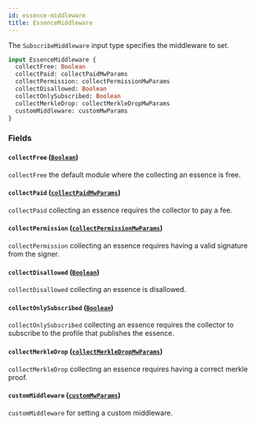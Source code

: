 ```yaml
---
id: essence-middleware
title: EssenceMiddleware
---
```



The `SubscribeMiddleware` input type specifies the middleware to set.

```graphql
input EssenceMiddleware {
  collectFree: Boolean
  collectPaid: collectPaidMwParams
  collectPermission: collectPermissionMwParams
  collectDisallowed: Boolean
  collectOnlySubscribed: Boolean
  collectMerkleDrop: collectMerkleDropMwParams
  customMiddleware: customMwParams
}
```


### Fields

#### `collectFree` ([`Boolean`](/cyberconnect/reference/scalars/boolean))

`collectFree` the default module where the collecting an essence is free.


#### `collectPaid` ([`collectPaidMwParams`](/cyberconnect/reference/inputs/collect-paid-mw-params))

`collectPaid` collecting an essence requires the collector to pay a fee.


#### `collectPermission` ([`collectPermissionMwParams`](/cyberconnect/reference/inputs/collect-permission-mw-params))

`collectPermission` collecting an essence requires having a valid signature from the signer.


#### `collectDisallowed` ([`Boolean`](/cyberconnect/reference/scalars/boolean))

`collectDisallowed` collecting an essence is disallowed.


#### `collectOnlySubscribed` ([`Boolean`](/cyberconnect/reference/scalars/boolean))

`collectOnlySubscribed` collecting an essence requires the collector to subscribe to the profile that publishes the essence.


#### `collectMerkleDrop` ([`collectMerkleDropMwParams`](/cyberconnect/reference/inputs/collect-merkle-drop-mw-params))

`collectMerkleDrop` collecting an essence requires having a correct merkle proof.


#### `customMiddleware` ([`customMwParams`](/cyberconnect/reference/inputs/custom-mw-params))

`customMiddleware` for setting a custom middleware.




